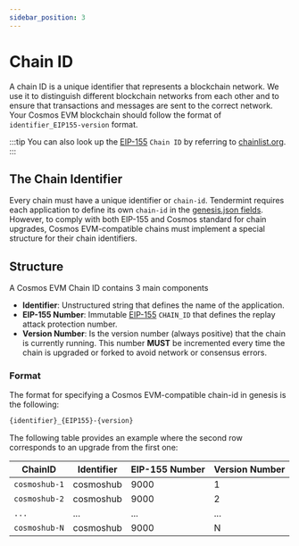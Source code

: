 ```yaml
---
sidebar_position: 3
---
```


# Chain ID


A chain ID is a unique identifier that represents a blockchain network. We use it to distinguish different blockchain
networks from each other and to ensure that transactions and messages are sent to the correct network. Your Cosmos EVM blockchain should
follow the format of `identifier_EIP155-version` format.

:::tip
You can also look up the [EIP-155](https://github.com/ethereum/EIPs/blob/master/EIPS/eip-155.md) `Chain ID` by referring
to [chainlist.org](https://chainlist.org/).
:::

## The Chain Identifier

Every chain must have a unique identifier or `chain-id`. Tendermint requires each application to
define its own `chain-id` in the [genesis.json fields](https://docs.tendermint.com/master/spec/core/genesis.html#genesis-fields).
 However, to comply with both EIP-155 and Cosmos standard for chain upgrades, Cosmos EVM-compatible chains must implement
  a special structure for their chain identifiers.

## Structure

A Cosmos EVM Chain ID contains 3 main components

- **Identifier**: Unstructured string that defines the name of the application.
- **EIP-155 Number**: Immutable [EIP-155](https://github.com/ethereum/EIPs/blob/master/EIPS/eip-155.md) `CHAIN_ID` that
 defines the replay attack protection number.
- **Version Number**: Is the version number (always positive) that the chain is currently running.
This number **MUST** be incremented every time the chain is upgraded or forked to avoid network or consensus errors.

### Format

The format for specifying a Cosmos EVM-compatible chain-id in genesis is the following:

```bash
{identifier}_{EIP155}-{version}
```

The following table provides an example where the second row corresponds to an upgrade from the first one:

| ChainID        | Identifier | EIP-155 Number | Version Number |
| -------------- | ---------- | ------------- | -------------- |
| `cosmoshub-1`  | cosmoshub      | 9000          | 1              |
| `cosmoshub-2`  | cosmoshub      | 9000          | 2              |
| `...`          | ...            | ...           | ...            |
| `cosmoshub-N`  | cosmoshub      | 9000          | N              |